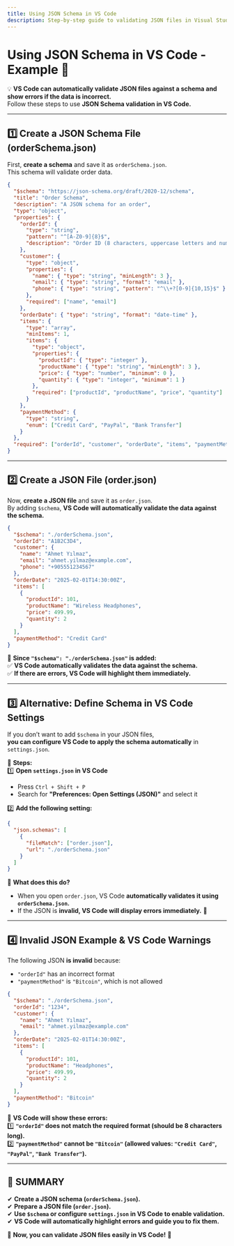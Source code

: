 ```yaml
---
title: Using JSON Schema in VS Code
description: Step-by-step guide to validating JSON files in Visual Studio Code using JSON Schema for error checking and data integrity.
---
```


# **Using JSON Schema in VS Code - Example** 🚀

💡 **VS Code can automatically validate JSON files against a schema and show errors if the data is incorrect.**  
Follow these steps to use **JSON Schema validation in VS Code.**

---

## **1️⃣ Create a JSON Schema File (orderSchema.json)**

First, **create a schema** and save it as `orderSchema.json`.  
This schema will validate order data.

```json
{
  "$schema": "https://json-schema.org/draft/2020-12/schema",
  "title": "Order Schema",
  "description": "A JSON schema for an order",
  "type": "object",
  "properties": {
    "orderId": {
      "type": "string",
      "pattern": "^[A-Z0-9]{8}$",
      "description": "Order ID (8 characters, uppercase letters and numbers)"
    },
    "customer": {
      "type": "object",
      "properties": {
        "name": { "type": "string", "minLength": 3 },
        "email": { "type": "string", "format": "email" },
        "phone": { "type": "string", "pattern": "^\\+?[0-9]{10,15}$" }
      },
      "required": ["name", "email"]
    },
    "orderDate": { "type": "string", "format": "date-time" },
    "items": {
      "type": "array",
      "minItems": 1,
      "items": {
        "type": "object",
        "properties": {
          "productId": { "type": "integer" },
          "productName": { "type": "string", "minLength": 3 },
          "price": { "type": "number", "minimum": 0 },
          "quantity": { "type": "integer", "minimum": 1 }
        },
        "required": ["productId", "productName", "price", "quantity"]
      }
    },
    "paymentMethod": {
      "type": "string",
      "enum": ["Credit Card", "PayPal", "Bank Transfer"]
    }
  },
  "required": ["orderId", "customer", "orderDate", "items", "paymentMethod"]
}
```

---

## **2️⃣ Create a JSON File (order.json)**

Now, **create a JSON file** and save it as `order.json`.  
By adding `$schema`, **VS Code will automatically validate the data against the schema.**

```json
{
  "$schema": "./orderSchema.json",
  "orderId": "A1B2C3D4",
  "customer": {
    "name": "Ahmet Yılmaz",
    "email": "ahmet.yilmaz@example.com",
    "phone": "+905551234567"
  },
  "orderDate": "2025-02-01T14:30:00Z",
  "items": [
    {
      "productId": 101,
      "productName": "Wireless Headphones",
      "price": 499.99,
      "quantity": 2
    }
  ],
  "paymentMethod": "Credit Card"
}
```

🔹 **Since `"$schema": "./orderSchema.json"` is added:**  
✅ **VS Code automatically validates the data against the schema.**  
✅ **If there are errors, VS Code will highlight them immediately.**

---

## **3️⃣ Alternative: Define Schema in VS Code Settings**

If you don’t want to add `$schema` in your JSON files,  
**you can configure VS Code to apply the schema automatically** in `settings.json`.

📌 **Steps:**  
1️⃣ **Open `settings.json` in VS Code**

- Press `Ctrl + Shift + P`
- Search for **"Preferences: Open Settings (JSON)"** and select it

2️⃣ **Add the following setting:**

```json
{
  "json.schemas": [
    {
      "fileMatch": ["order.json"],
      "url": "./orderSchema.json"
    }
  ]
}
```

🔹 **What does this do?**

- When you open `order.json`, VS Code **automatically validates it using `orderSchema.json`.**
- If the JSON is **invalid, VS Code will display errors immediately.** 🚀

---

## **4️⃣ Invalid JSON Example & VS Code Warnings**

The following JSON **is invalid** because:

- `"orderId"` has an incorrect format
- `"paymentMethod"` is `"Bitcoin"`, which is not allowed

```json
{
  "$schema": "./orderSchema.json",
  "orderId": "1234",
  "customer": {
    "name": "Ahmet Yılmaz",
    "email": "ahmet.yilmaz@example.com"
  },
  "orderDate": "2025-02-01T14:30:00Z",
  "items": [
    {
      "productId": 101,
      "productName": "Headphones",
      "price": 499.99,
      "quantity": 2
    }
  ],
  "paymentMethod": "Bitcoin"
}
```

🛑 **VS Code will show these errors:**  
1️⃣ **`"orderId"` does not match the required format (should be 8 characters long).**  
2️⃣ **`"paymentMethod"` cannot be `"Bitcoin"` (allowed values: `"Credit Card"`, `"PayPal"`, `"Bank Transfer"`).**

---

## **🎯 SUMMARY**

✔ **Create a JSON schema (`orderSchema.json`).**  
✔ **Prepare a JSON file (`order.json`).**  
✔ **Use `$schema` or configure `settings.json` in VS Code to enable validation.**  
✔ **VS Code will automatically highlight errors and guide you to fix them.**

🚀 **Now, you can validate JSON files easily in VS Code!** 🎯
